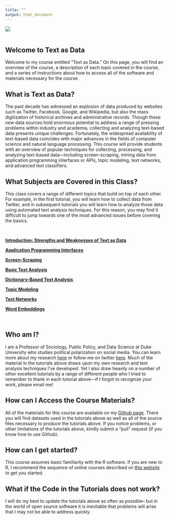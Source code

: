 ```yaml
---
title: ""
output: html_document
---
```


![](Text_As_Data_Cover.png)
<br>
<br>

## Welcome to Text as Data

Welcome to my course entitled "Text as Data." On this page, you will find an overview of the course, a description of each topic covered in the course, and a series of instructions about how to access all of the software and materials necessary for the course.

## What is Text as Data?

The past decade has witnessed an explosion of data produced by websites such as Twitter, Facebook, Google, and Wikipedia, but also the mass digitization of historical archives and administrative records. Though these new data sources hold enormous potential to address a range of pressing problems within industry and academia, collecting and analyzing text-based data presents unique challenges. Fortunately, the widespread availability of text-based data coincides with major advances in the fields of computer science and natural language processing. This course will provide students with an overview of popular techniques for collecting, processing, and analyzing text-based data—including screen-scraping, mining data from application programming interfaces or APIs, topic modeling, text networks, and advanced text classifiers. 

## What Subjects are Covered in this Class?

This class covers a range of different topics that build on top of each other. For example, in the first tutorial, you will learn how to collect data from Twitter, and in subsequent tutorials you will learn how to analyze those data using automated text analysis techniques. For this reason, you may find it difficult to jump towards one of the most advanced issues before covering the basics.

<br>

**[Introduction: Strengths and Weaknesses of Text as Data](https://cbail.github.io/textasdata/strengths-weaknesses/rmarkdown/Strengths_and_Weaknesses.html)**  

**[Application Programming Interfaces](https://cbail.github.io/textasdata/apis/rmarkdown/Application_Programming_interfaces.html)**  

**[Screen-Scraping](https://cbail.github.io/textasdata/screenscraping/rmarkdown/Screenscraping_in_R.html)**  

**[Basic Text Analysis](https://cbail.github.io/textasdata/basic-text-analysis/rmarkdown/Basic_Text_Analysis_in_R.html)**  

**[Dictionary-Based Text Analysis](https://cbail.github.io/textasdata/dictionary-methods/rmarkdown/Dictionary-Based_Text_Analysis.html)**  

**[Topic Modeling](https://cbail.github.io/textasdata/topic-modeling/rmarkdown/Topic_Modeling.html)**  

**[Text Networks](https://cbail.github.io/textasdata/text-networks/rmarkdown/Text_Networks.html)** 

**[Word Embeddings](https://cbail.github.io/textasdata/word2vec/rmarkdown/word2vec.html)**  

<br>

## Who am I?

I am a Professor of Sociology, Public Policy, and Data Science at Duke University who studies political polarization on social media. You can learn more about my research [here](http://www.chrisbail.net) or follow me on twitter [here](http://www.twitter.com/chris_bail). Much of the material in the tutorials above draws upon my own research and text analysis techniques I've developed. Yet I also draw heavily on a number of other excellent tutorials by a range of different people who I tried to remember to thank in each tutorial above---if I forgot to recognize your work, please email me! 


## How can I Access the Course Materials?

All of the materials for this course are available on my [Github page](http://www.github.com/cbail). There you will find datasets used in the tutorials above as well as all of the source files necessary to produce the tutorials above. If you notice problems, or other limitations of the tutorials above, kindly submit a "pull" request (if you know how to use Github).

## How can I get started?

This course assumes basic familiarity with the R software. If you are new to R, I recommend the sequence of online courses described on [this website](https://compsocialscience.github.io/summer-institute/2018/#pre-arrival) to get you started.


## What if the Code in the Tutorials does not work?

I will do my best to update the tutorials above as often as possible-- but in the world of open source software it is inevitable that problems will arise that I may not be able to address quickly.







